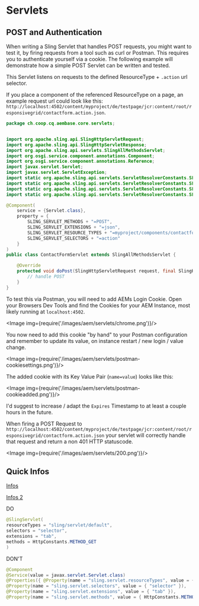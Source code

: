 
# Servlets

## POST and Authentication

When writing a Sling Servlet that handles POST requests, you might want to test it, by firing requests from a tool such as curl or Postman.
This requires you to authenticate yourself via a cookie. The following example will demonstrate how a simple POST Servlet can be written and tested.

This Servlet listens on requests to the defined ResourceType + `.action` url selector.

If you place a component of the referenced ResourceType on a page, an example request url could look like this: `http://localhost:4502/content/myproject/de/testpage/jcr:content/root/responsivegrid/contactform.action.json`.

```java title="TestFormServlet.java"
package ch.coop.cq.aembase.core.servlets;


import org.apache.sling.api.SlingHttpServletRequest;
import org.apache.sling.api.SlingHttpServletResponse;
import org.apache.sling.api.servlets.SlingAllMethodsServlet;
import org.osgi.service.component.annotations.Component;
import org.osgi.service.component.annotations.Reference;
import javax.servlet.Servlet;
import javax.servlet.ServletException;
import static org.apache.sling.api.servlets.ServletResolverConstants.SLING_SERVLET_EXTENSIONS;
import static org.apache.sling.api.servlets.ServletResolverConstants.SLING_SERVLET_METHODS;
import static org.apache.sling.api.servlets.ServletResolverConstants.SLING_SERVLET_RESOURCE_TYPES;
import static org.apache.sling.api.servlets.ServletResolverConstants.SLING_SERVLET_SELECTORS;

@Component(
	service = {Servlet.class},
	property = {
		SLING_SERVLET_METHODS + "=POST",
		SLING_SERVLET_EXTENSIONS + "=json",
		SLING_SERVLET_RESOURCE_TYPES + "=myproject/components/contactform",
		SLING_SERVLET_SELECTORS + "=action"
	}
)
public class ContactFormServlet extends SlingAllMethodsServlet {

    @Override
	protected void doPost(SlingHttpServletRequest request, final SlingHttpServletResponse response) throws ServletException, IOException {
        // handle POST
    }
}
```

To test this via Postman, you will need to add AEMs Login Cookie. Open your Browsers Dev Tools and find the Cookies for your AEM Instance, most likely running at `localhost:4502`.

<Image img={require('/images/aem/servlets/chrome.png')}/>

You now need to add this cookie "by hand" to your Postman configuration and remember to update its value, on instance restart / new login / value change.

<Image img={require('/images/aem/servlets/postman-cookiesettings.png')}/>

The added cookie with its Key Value Pair (`name=value`) looks like this:

<Image img={require('/images/aem/servlets/postman-cookieadded.png')}/>

I'd suggest to increase / adapt the `Expires` Timestamp to at least a couple hours in the future.

When firing a POST Request to `http://localhost:4502/content/myproject/de/testpage/jcr:content/root/responsivegrid/contactform.action.json` your servlet will correctly handle that request and return a non 401 HTTP statuscode.

<Image img={require('/images/aem/servlets/200.png')}/>

## Quick Infos

[Infos](http://www.aemcq5tutorials.com/tutorials/sling-servlet-in-aem/)

[Infos 2](https://aem.redquark.org/2018/10/day-05-working-with-sling-servlets-in_10.html)

DO

```java
@SlingServlet(
resourceTypes = "sling/servlet/default",
selectors = "selector",
extensions = "tab",
methods = HttpConstants.METHOD_GET
)
```

DON'T

```java
@Component
@Service(value = javax.servlet.Servlet.class)
@Properties({ @Property(name = "sling.servlet.resourceTypes", value = { "sling/servlet/default" }),
@Property(name = "sling.servlet.selectors", value = { "selector" }),
@Property(name = "sling.servlet.extensions", value = { "tab" }),
@Property(name = "sling.servlet.methods", value = { HttpConstants.METHOD_GET }) })
```
